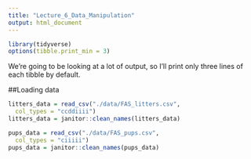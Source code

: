 ```yaml
---
title: "Lecture_6_Data_Manipulation"
output: html_document
---
```


```r
library(tidyverse)
options(tibble.print_min = 3) 
```
We’re going to be looking at a lot of output, so I’ll print only three lines of each tibble by default.


##Loading data 
```r
litters_data = read_csv("./data/FAS_litters.csv",
  col_types = "ccddiiii")
litters_data = janitor::clean_names(litters_data)

pups_data = read_csv("./data/FAS_pups.csv",
  col_types = "ciiiii")
pups_data = janitor::clean_names(pups_data)

```

